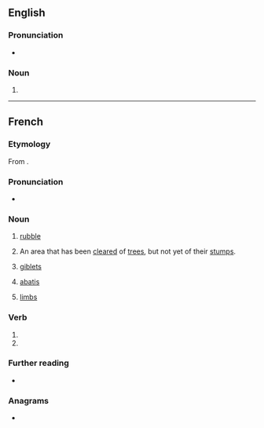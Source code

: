 ==English==

===Pronunciation===
* {{a|GenAm}} {{IPA|/əˈbæ.tɪs/|lang=en}}

===Noun===
{{en-noun|abattis|abattises}}

# {{alternative spelling of|abatis|lang=en}}

----

==French==

===Etymology===
From {{suffix|lang=fr|abattre|is}}.

===Pronunciation===
* {{IPA|/a.ba.ti/|lang=fr}}

===Noun===
{{fr-noun|m|abattis}}

# [[rubble]]
# {{lb|fr|Canada}} An area that has been [[clear]]ed of [[tree]]s, but not yet of their [[stump]]s.
# {{lb|fr|cooking|plurale tantum}} [[giblet]]s
# {{lb|fr|military}} [[abatis]]
# {{lb|fr|dated|slang|plurale tantum}} [[limb]]s

===Verb===
{{fr-verb-form}}

# {{inflection of|abattre||1|s|phis|lang=fr}}
# {{inflection of|abattre||2|s|phis|lang=fr}}

===Further reading===
* {{R:TLFi}}

===Anagrams===
* {{l|fr|battais}}